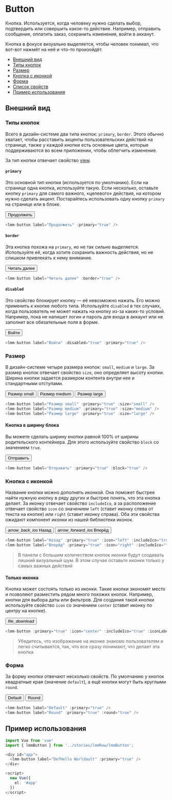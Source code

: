 


# Button

Кнопка. Используется, когда человеку нужно сделать выбор, подтвердить или совершить какое-то действие. Например,
отправить сообщение, оплатить заказ, сохранить изменения, войти в акканут.

Кнопка в фокусе визуально выделяется, чтобы человек понимал, что вот-вот нажмёт на неё и что-то произойдёт.

- [Внешний вид](#внешний-вид)
- [Типы кнопок](#типы-кнопок)
- [Размер](#размер)
- [Кнопка с иконкой](#кнопка-с-иконкой)
- [Форма](#форма)
- [Список свойств](#список-свойств)
- [Пример использования](#пример-использования)

## Внешний вид

### Типы кнопок

Всего в дизайн-системе два типа кнопок: `primary`, `border`. Этого обычно хватает, чтобы расставить
акценты пользовательских действий на странице, также у каждой кнопки есть основные цвета, которые поддерживаются во всем
приложении, чтобы облегчить изменение.

За тип кнопки отвечает свойство [view](#props).

#### `primary`

Это основной тип кнопки (используется по умолчанию). Если на странице одна кнопка, используйте такую. Если несколько,
оставьте кнопку `primary` для самого важного, «целевого» действия, на котором нужно сделать акцент. Постарайтесь
использовать одну кнопку `primary` на странице или в блоке.

<button type="button" name="button" class="button button--primary button--medium"><span>Продолжить</span></button>

```ts
<lmm-button label="Продолжить" :primary="true" />
```

#### `border`

Эта кнопка похожа на `primary`, но не так сильно выделяется. Используйте её, когда хотите сохранить важность действия,
но не слишком привлекать к нему внимание.

<button type="button" name="button" class="button button--primary button--border button--medium"><span>Читать
    далее</span></button>


```ts
<lmm-button label="Читать далее" :border="true" />
```

#### `disabled`

Это свойство блокирует кнопку — её невозможно нажать. Его можно применить к кнопке любого типа. Используйте `disabled` в
тех случаях, когда пользователь не может нажать на кнопку из-за каких-то условий. Например, пока не напишет логин и
пароль для входа в аккаунт или не заполнит все обязательные поля в форме.

<button type="button" name="button"
  class="button button--primary button--border button--medium button--disabled"><span>Войти</span></button>

```ts
<lmm-button label="Войти" :disabled="true" :primary="true" />
```

### Размер

В дизайн-системе четыре размера кнопок: `small`, `medium` и `large`. За размер кнопок отвечает свойство `size`, оно
определяет высоту кнопки. Ширина кнопки задается размером контента внутри нее и стандартными отступами.


<div>
  <button type="button" name="button" class="button button--primary button--small"><span>Размер small</span></button>
  <button type="button" name="button" class="button button--primary button--medium"><span>Размер medium</span></button>
  <button type="button" name="button" class="button button--primary button--large"><span>Размер large</span></button>
</div>

```ts
<lmm-button label="Размер small" :primary="true" :size="small" />
<lmm-button label="Размер medium" :primary="true" :size="medium" />
<lmm-button label="Размер large" :primary="true" :size="large" />
```

#### Кнопка в ширину блока

Вы можете сделать ширину кнопки равной 100% от ширины родительского
контейнера. Для этого используйте свойство `block` со значением `true`.

<button type="button" name="button"
  class="button button--primary button--block button--medium"><span>Отправить</span></button>

```ts
<lmm-button label="Отправить" :primary="true" :block="true" />
```

### Кнопка с иконкой

Название кнопки можно дополнять иконкой. Она поможет быстрее найти нужную кнопку в ряду других и быстрее понять, что эта
кнопка делает. За иконку отвечает свойство `includeIco`, а за расположение отвечает свойство `icon` со значением `left` (ставит иконку слева от текста на кнопке) или `right` (ставит
иконку справа). Оба эти свойства ожидают компонент иконки из нашей библиотеки иконок.

<div class="d-flex">
  <button type="button" name="button" class="button button--primary includeIco button--medium">
    <i class="icon material-icons left material-icons">arrow_back_ios</i>
    <span>Назад</span>
  </button>

  <button type="button" name="button" class="button button--primary includeIco button--medium">
    <i class="icon material-icons right material-icons">arrow_forward_ios</i>
    <span>Вперёд</span>
  </button>
</div>

```ts
<lmm-button label="Назад" :primary="true" :icon="left" :includeIco="true" :iconLabel="arrow_back_ios" />
<lmm-button label="Вперёд" :primary="true" :icon="right" :includeIco="true" :iconLabel="arrow_forward_ios" />
```
> В панели с большим количеством кнопок иконки будут создавать лишний визуальный шум. В этом случае оставьте иконки
только у самых важных действий

#### Только иконка

Кнопка может состоять только из иконки. Такие кнопки экономят место и позволяют разместить рядом много похожих кнопок.
Например, кнопки для выбора даты или фильтров. Для создания такой кнопки используйте свойство `icon` со значением `center` (ставит иконку по центру на кнопке).

<button type="button" name="button" class="button button--primary button--border includeIco button--medium">
  <i class="icon material-icons center material-icons">file_download</i>
</button>

```ts
<lmm-button :primary="true" :icon="center" :includeIco="true" :iconLabel="file_download" />
```

> Убедитесь, что изображение на иконке знакомо пользователям и легко считывается, так, что все сразу понимают, что
делает эта кнопка

### Форма

За форму кнопки отвечают несколько свойств. По умолчанию у кнопок квадратные края (значение `default`), а ещё кнопки
могут быть круглыми `round`.

<button type="button" name="button" class="button button--primary button--medium"><span>Default</span></button>
<button type="button" name="button" class="button button--primary button--round button--medium"><span>Round</span></button>

```ts
<lmm-button label="Default" :primary="true" />
<lmm-button label="Round" :primary="true" :round="true" />
```

## Пример использования

```ts
import Vue from 'vue'
import { lmmButton } from '../stories/lmmRow/lmmButton';

<div id="app">
  <lmm-button label="DefHello Worldault" :primary="true" />
</div>

<script>
  new Vue({
    el: '#app'
  })
</script>
  ```